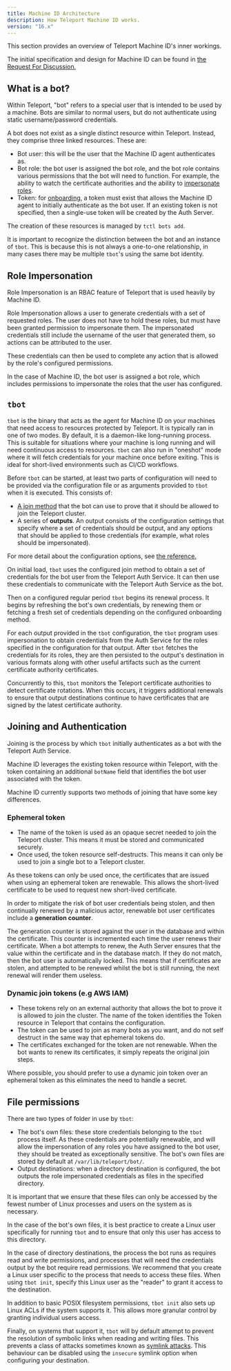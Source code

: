 ```yaml
---
title: Machine ID Architecture
description: How Teleport Machine ID works.
version: "16.x"
---
```


This section provides an overview of Teleport Machine ID's inner workings.

The initial specification and design for Machine ID can be found in
[the Request For Discussion.](https://github.com/gravitational/teleport/blob/master/rfd/0064-bot-for-cert-renewals.md)

## What is a bot?

Within Teleport, "bot" refers to a special user that is intended to be used by
a machine. Bots are similar to normal users, but do not authenticate using
static username/password credentials.

A bot does not exist as a single distinct resource within Teleport. Instead,
they comprise three linked resources. These are:

- Bot user: this will be the user that the Machine ID agent authenticates as.
- Bot role: the bot user is assigned the bot role, and the bot role contains
  various permissions that the bot will need to function. For example, the
  ability to watch the certificate authorities and the ability to
  [impersonate roles](#role-impersonation).
- Token: for [onboarding](#joining-and-authentication), a token must exist that
  allows the Machine ID agent to initially authenticate as the bot user. If an
  existing token is not specified, then a single-use token will be created by
  the Auth Server.

The creation of these resources is managed by `tctl bots add`.

It is important to recognize the distinction between the bot and an instance
of `tbot`. This is because this is not always a one-to-one relationship, in
many cases there may be multiple `tbot`'s using the same bot identity.

## Role Impersonation

Role Impersonation is an RBAC feature of Teleport that is used heavily by
Machine ID.

Role Impersonation allows a user to generate credentials with a set of requested
roles. The user does not have to hold these roles, but must have been granted
permission to impersonate them. The impersonated credentials still include
the username of the user that generated them, so actions can be attributed to
the user.

These credentials can then be used to complete any action that is allowed by the
role's configured permissions.

In the case of Machine ID, the bot user is assigned a bot role, which includes
permissions to impersonate the roles that the user has configured.

## `tbot`

`tbot` is the binary that acts as the agent for Machine ID on your machines that
need access to resources protected by Teleport. It is typically ran in one of
two modes. By default, it is a daemon-like long-running process. This is
suitable for situations where your machine is long running and will need
continuous access to resources. `tbot` can also run in "oneshot" mode where it
will fetch credentials for your machine once before exiting. This is ideal for
short-lived environments such as CI/CD workflows.

Before `tbot` can be started, at least two parts of configuration will need to
be provided via the configuration file or as arguments provided to `tbot` when
it is executed. This consists of:

- [A join method](#joining-and-authentication) that the bot can use to prove
  that it should be allowed to join the Teleport cluster.
- A series of **outputs**. An output consists of the configuration settings that
  specify where a set of credentials should be output, and any options that
  should be applied to those credentials (for example, what roles should be
  impersonated).

For more detail about the configuration options, see
[the reference.](/docs/ver/16.x/machine-id/reference)

On initial load, `tbot` uses the configured join method to obtain a set of
credentials for the bot user from the Teleport Auth Service. It can then use
these credentials to communicate with the Teleport Auth Service as the bot.

Then on a configured regular period `tbot` begins its renewal process. It begins
by refreshing the bot's own credentials, by renewing them or fetching a fresh
set of credentials depending on the configured onboarding method.

For each output provided in the `tbot` configuration, the `tbot` program uses
impersonation to obtain credentials from the Auth Service for the roles
specified in the configuration for that output. After `tbot` fetches the
credentials for its roles, they are then persisted to the output's destination
in various formats along with other useful artifacts such as the current
certificate authority certificates.

Concurrently to this, `tbot` monitors the Teleport certificate authorities to
detect certificate rotations. When this occurs, it triggers additional renewals
to ensure that output destinations continue to have certificates that are signed
by the latest certificate authority.

## Joining and Authentication

Joining is the process by which `tbot` initially authenticates as a bot with the
Teleport Auth Service.

Machine ID leverages the existing token resource within Teleport, with the
token containing an additional `botName` field that identifies the bot user
associated with the token.

Machine ID currently supports two methods of joining that have some key
differences.

### Ephemeral token

- The name of the token is used as an opaque secret needed to join the Teleport
  cluster. This means it must be stored and communicated securely.
- Once used, the token resource self-destructs. This means it can only be used
  to join a single bot to a Teleport cluster.

As these tokens can only be used once, the certificates that are issued when
using an ephemeral token are renewable. This allows the short-lived certificate
to be used to request new short-lived certificate.

In order to mitigate the risk of bot user credentials being stolen, and then
continually renewed by a malicious actor, renewable bot user certificates
include a **generation counter**.

The generation counter is stored against the user in the database and within the
certificate. This counter is incremented each time the user renews their
certificate. When a bot attempts to renew, the Auth Server ensures that the
value within the certificate and in the database match. If they do not match,
then the bot user is automatically locked. This means that if certificates are
stolen, and attempted to be renewed whilst the bot is still running, the next
renewal will render them useless.

### Dynamic join tokens (e.g AWS IAM)

- These tokens rely on an external authority that allows the bot to prove it is
  allowed to join the cluster. The name of the token identifies the Token
  resource in Teleport that contains the configuration.
- The token can be used to join as many bots as you want, and do not self
  destruct in the same way that ephemeral tokens do.
- The certificates exchanged for the token are not renewable. When the bot wants
  to renew its certificates, it simply repeats the original join steps.

Where possible, you should prefer to use a dynamic join token over an ephemeral
token as this eliminates the need to handle a secret.

## File permissions

There are two types of folder in use by `tbot`:

- The bot's own files: these store credentials belonging to the `tbot` process
  itself. As these credentials are potentially renewable, and will allow the
  impersonation of any roles you have assigned to the bot user, they should be
  treated as exceptionally sensitive. The bot's own files are stored by default at
  `/var/lib/teleport/bot/`.
- Output destinations: when a directory destination is configured, the bot
  outputs the role impersonated credentials as files in the specified directory.

It is important that we ensure that these files can only be accessed by the
fewest number of Linux processes and users on the system as is necessary.

In the case of the bot's own files, it is best practice to create a Linux user
specifically for running `tbot` and to ensure that only this user has access
to this directory.

In the case of directory destinations, the process the bot runs as requires read
and write permissions, and processes that will need the credentials output by
the bot require read permissions. We recommend that you create a Linux user
specific to the process that needs to access these files. When using
`tbot init`, specify this Linux user as the "reader" to grant it access to the
destination.

In addition to basic POSIX filesystem permissions, `tbot init` also sets up
Linux ACLs if the system supports it. This allows more granular control by
granting individual users access.

Finally, on systems that support it, `tbot` will by default attempt to prevent
the resolution of symbolic links when reading and writing files. This prevents a
class of attacks sometimes known as
[symlink attacks](https://capec.mitre.org/data/definitions/132.html). This
behaviour can be disabled using the `insecure` symlink option when configuring
your destination.
